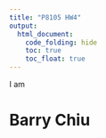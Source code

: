 ```yaml
---
title: "P8105 HW4"
output: 
  html_document:
    code_folding: hide
    toc: true
    toc_float: true
---
```


I am 

# Barry Chiu

